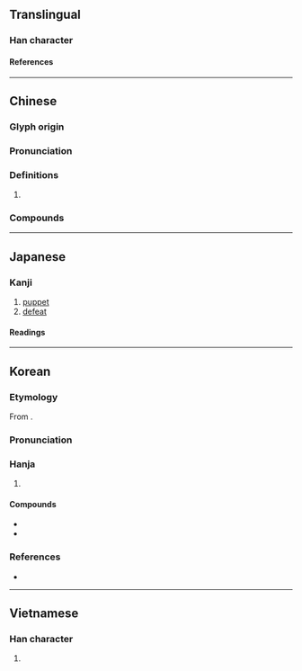 {{character info}}
==Translingual==

===Han character===
{{Han char|rn=9|rad=人|as=15|sn=17|four=26260|canj=OWWW|ids=⿰亻畾}}

====References====
{{Han ref|kx=0120.160|dkj=01249|dj=0254.140|hdz=10234.060|uh=5121}}

----

==Chinese==
{{zh-forms|ss=厽}}

===Glyph origin===
{{Han etym}}
{{Han compound|人|畾|ls=psc|c1=s|c2=p|t1=man}}

===Pronunciation===
{{zh-pron
|m=lěi
|c=leoi5
|mn=ml:lúi/qz:lér/tw,xm,zz:lé
|mn_note=lúi - literary; lér/lé - 禮 is used more in the Mainland
|mc=y
|oc=y
|cat=
}}

===Definitions===
{{zh-hanzi}}

# {{zh-only|傀儡}}

===Compounds===
{{zh-der|傀儡|傀儡家庭|傀儡戲|傀儡政權|懸絲傀儡|文樂傀儡|線抽傀儡|肉傀儡|藥發傀儡|跳傀儡}}

----

==Japanese==

===Kanji===
{{ja-kanji|grade=|rs=人15}}

# [[puppet]]
# [[defeat]]

====Readings====
{{ja-readings
|goon=らい
|kanon=らい
|kun=やぶれる, つかれる
}}

----

==Korean==

===Etymology===
From {{der|ko|ltc|-}} {{ltc-l|儡|id=2}}. {{hanja-hunmong|뢰〯|lwǒy|人類#중03A}}

===Pronunciation===
{{ko-hanja-pron|뢰|뇌}}

===Hanja===
{{ko-hanja-search}}
{{ko-hanja|꼭두각시|뢰||뇌}}

# {{hanja form of|[[뢰]]/[[뇌]]|[[puppet]]}}

====Compounds====
{{der-top|Compounds}}
* {{ko-l|괴뢰|[[puppet]]|傀儡}}
* {{ko-l|괴뢰군|[[puppet army]]|傀儡軍}}
{{der-bottom}}

===References===
* {{R:hanjadoc|602}}

----

==Vietnamese==

===Han character===
{{vi-readings|reading=[[lỗi]]|rs=人15}}

# {{rfdef|vi|sort=人15}}